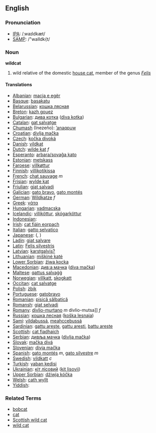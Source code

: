 ==English==
=== Pronunciation ===
*[[w:IPA|IPA]]: /ˌwaɪldkæt/
*[[w:SAMPA|SAMP]]: /"waIldk{t/

=== Noun ===
'''wildcat'''

# wild relative of the domestic [[house cat]], member of the genus ''[[Felis]]''


==== Translations ====

*[[Albanian]]: [[macja e egër]]
*[[Basque]]: [[basakatu]]
*[[Belarussian]]: [[кошка лясная]]
*[[Breton]]: [[kazh gouez]]
*[[Bulgarian]]: [[дива котка]] ([[diva kotka]])
*[[Catalan]]: [[gat salvatge]]
*[[Chumash]] (Inezeño): [[ʼanaqpuw]]
*[[Croatian]]: [[divlja mačka]]
*[[Czech]]: [[kočka divoká]]
*[[Danish]]: [[vildkat]]
*[[Dutch]]: [[wilde kat]] ''f''
*[[Esperanto]]: [[arbara/sovaĝa kato]]
*[[Estonian]]: [[metskass]]
*[[Faroese]]: [[villkøttur]]
*[[Finnish]]: [[villikotikissa]]
*[[French]]: [[chat sauvage]] ''m''
*[[Frisian]]: [[wylde kat]]
*[[Friulian]]: [[gjat salvadi]]
*[[Galician]]: [[gato bravo]], [[gato montés]]
*[[German]]: [[Wildkatze]] ''f''
*[[Greek]]: [[γάτα]] '' ''
*[[Hungarian]]: [[vadmacska]]
*[[Icelandic]]: [[villiköttur]], [[skógarköttur]]
*[[Indonesian]]: [[]]
*[[Irish]]: [[cat fiáin eorpach]]
*[[Italian]]: [[gatto selvatico]] '' ''
*[[Japanese]]: [[]] ([[]], )
*[[Ladin]]: [[giat salvare]]
*[[Latin]]: [[Felis silvestris]] '' ''
*[[Latvian]]: [[karstgalvis?]]
*[[Lithuanian]]: [[miškinė katė]]
*[[Lower Sorbian]]: [[źiwa kocka]]
*[[Macedonian]]: [[див;а мачка]] ([[diva mačka]])
*[[Maltese]]: [[qattus salvaġġ]]
*[[Norwegian]]: [[villkatt]], [[skogkatt]]
*[[Occitan]]: [[cat salvatge]]
*[[Polish]]: [[żbik]] '' ''
*[[Portuguese]]: [[gatobravo]]
*[[Romanian]]: [[pisică sălbatică]]
*[[Romansh]]: [[giat selvadi]]
*[[Romany]]: [[divlio-murtano]] ''m'' divlio-mutsa]] ''f''
*[[Russian]]: [[кошка лесная]] ([[koška lesnaja]]) '' ''
*[[Sami]]: [[vildabussá]], [[meahccebussá]]
*[[Sardinian]]: [[gattu areste]], [[gattu aresti]], [[battu areste]]
*[[Scottish]]: [[cat fiadhaich]]
*[[Serbian]]: [[дивља мачка]] ([[divlja mačka]])
*[[Slovak]]: [[mačka divá]]
*[[Slovenian]]: [[divja mačka]]
*[[Spanish]]: [[gato montés]] ''m'', [[gato silvestre]] ''m''
*[[Swedish]]: [[vildkatt]] ''c''
*[[Turkish]]: [[yaban kedisi]]
*[[Ukrainian]]: [[кіт лісовий]] ([[kit lisovij]])
*[[Upper Sorbian]]: [[dźiwja kóčka]]
*[[Welsh]]: [[cath wyllt]]
*[[Yiddish]]: [[]]

===Related Terms===
*[[bobcat]]
*[[cat]]
*[[Scottish wild cat]]
*[[wild cat]]